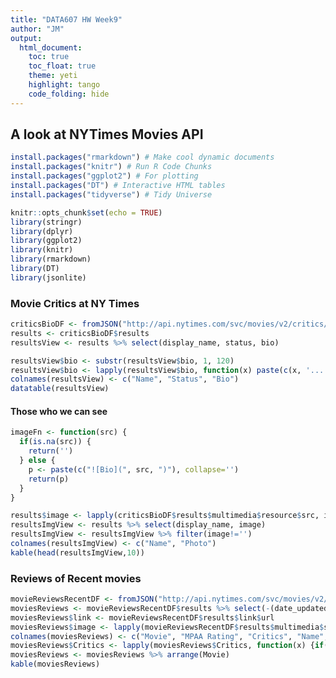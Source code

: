```yaml
---
title: "DATA607 HW Week9"
author: "JM"
output:
  html_document:
    toc: true
    toc_float: true
    theme: yeti
    highlight: tango
    code_folding: hide
---
```

## A look at NYTimes Movies API
```r
install.packages("rmarkdown") # Make cool dynamic documents
install.packages("knitr") # Run R Code Chunks
install.packages("ggplot2") # For plotting
install.packages("DT") # Interactive HTML tables
install.packages("tidyverse") # Tidy Universe
```

```r
knitr::opts_chunk$set(echo = TRUE)
library(stringr)
library(dplyr)
library(ggplot2)
library(knitr)
library(rmarkdown) 
library(DT) 
library(jsonlite)
```

### Movie Critics at NY Times
```r
criticsBioDF <- fromJSON("http://api.nytimes.com/svc/movies/v2/critics/all.json?api-key=7953e673412b420c844f697e96e9a57a")
results <- criticsBioDF$results
resultsView <- results %>% select(display_name, status, bio)

resultsView$bio <- substr(resultsView$bio, 1, 120)
resultsView$bio <- lapply(resultsView$bio, function(x) paste(c(x, '...'), collapse=''))
colnames(resultsView) <- c("Name", "Status", "Bio")
datatable(resultsView)
```



#### Those who we can see
```r
imageFn <- function(src) {
  if(is.na(src)) {
    return('')
  } else {
    p <- paste(c("![Bio](", src, ")"), collapse='')
    return(p)
  }
}

results$image <- lapply(criticsBioDF$results$multimedia$resource$src, imageFn)
resultsImgView <- results %>% select(display_name, image)
resultsImgView <- resultsImgView %>% filter(image!='')
colnames(resultsImgView) <- c("Name", "Photo")
kable(head(resultsImgView,10))

```


### Reviews of Recent movies
```r
movieReviewsRecentDF <- fromJSON("http://api.nytimes.com/svc/movies/v2/reviews/search.json?order=by-date&api-key=7953e673412b420c844f697e96e9a57a")
moviesReviews <- movieReviewsRecentDF$results %>% select(-(date_updated:multimedia), -summary_short)
moviesReviews$link <- movieReviewsRecentDF$results$link$url
moviesReviews$image <- lapply(movieReviewsRecentDF$results$multimedia$src, imageFn)
colnames(moviesReviews) <- c("Movie", "MPAA Rating", "Critics", "Name", "Headline", "Review Date", "Movie Date", "Review Link", "Movie Pic")
moviesReviews$Critics <- lapply(moviesReviews$Critics, function(x) {if(x==1) 'Up' else 'Down'})
moviesReviews <- moviesReviews %>% arrange(Movie)
kable(moviesReviews)
```